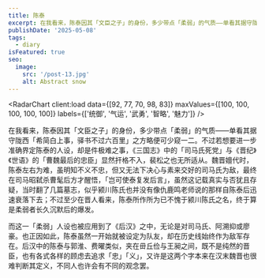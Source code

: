 ```yaml
---
title: 陈泰
excerpt: 在我看来，陈泰因其「文臣之子」的身份，多少带点「柔弱」的气质——单看其据守陇西「希简白上事，驿书不过六百里」之方略便可少窥一二。
publishDate: '2025-05-08'
tags:
  - diary
isFeatured: true
seo:
  image:
    src: '/post-13.jpg'
    alt: Abstract snow
---
```



<RadarChart client:load data={[92, 77, 70, 98, 83]} maxValues={[100, 100, 100, 100, 100]} labels={['统御', '气运', '武勇', '智略', '魅力']} />

在我看来，陈泰因其「文臣之子」的身份，多少带点「柔弱」的气质——单看其据守陇西「希简白上事，驿书不过六百里」之方略便可少窥一二。不过若想要进一步准确界定陈泰的人设，却是件极难之事，《三国志》中的「司马氏死党」与《晋纪》《世语》的「曹魏最后的忠臣」显然扞格不入，裴松之也无所适从。魏晋嬗代时，陈泰左右为难，虽明知不义不忠，但又无法下决心与素来交好的司马氏为敌，最终在司马昭弑杀曹髦后方才醒悟，「岂可使泰复发后言」，虽然这记载真实与否犹且存疑，当时翻了几篇墓志，似乎颍川陈氏也并没有像仇鹿鸣老师说的那样自陈泰后迅速衰落下去；不过至少在晋人看来，陈泰所作所为已不愧于颍川陈氏之名，终于算是柔弱者长久沉默后的爆发。

而这一「柔弱」人设也被应用到了《后汉》之中，无论是对司马氏、阿溯抑或廖豪。也正因如此，陈泰虽然一开始就被设定为队友，却在历史线始终作为敌军存在。后汉中的陈泰与郭淮、费曜类似，夹在毌丘俭与王昶之间，既不是纯然的晋臣，也有各式各样的顾虑去追求「忠」「义」，又许是这两个字本来在汉末魏晋也很难判断其定义，不同人也许会有不同的观念罢。
